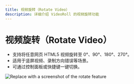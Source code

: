 ```yaml
---
title: 视频旋转（Rotate Video）
description: 详细介绍 VideoRoll 的视频旋转功能
---
```


# 视频旋转（Rotate Video）

- 支持将任意网页 HTML5 视频旋转至 0°、90°、180°、270°。
- 适用于竖屏视频、录制方向错误等场景。
- 可通过控制面板或快捷键一键切换。

![Replace with a screenshot of the rotate feature](../../assets/image/video.png)